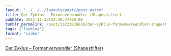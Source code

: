 ```yaml
---
layout: "../../../layouts/posts/post.astro"
title: Der Zyklus - Formenverwandler (Shapeshifter)
pubDate: 2011-11-23T22:48:47+00:00
tumblr_permalink: /post/13223826636/der-zyklus-formenverwandler-shapeshifter
tags: ["linklog"]
format: "video"
---
```



<YouTube id="https://www.youtube.com/watch?v=kBKRYBwguqk" />

[Der Zyklus &#8211; Formenverwandler (Shapeshifter)][1]

[1]: https://www.youtube.com/watch?v=kBKRYBwguqk
